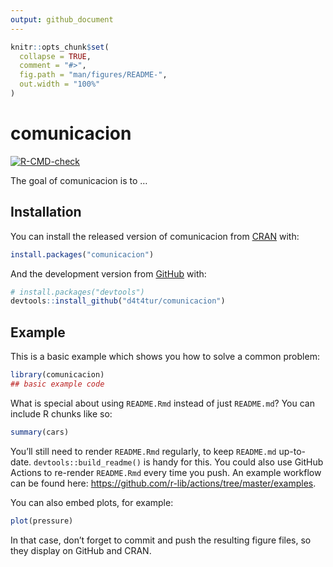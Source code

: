 ```yaml
---
output: github_document
---
```


<!-- README.md is generated from README.Rmd. Please edit that file -->

```r
knitr::opts_chunk$set(
  collapse = TRUE,
  comment = "#>",
  fig.path = "man/figures/README-",
  out.width = "100%"
)
```

# comunicacion

<!-- badges: start -->
[![R-CMD-check](https://github.com/d4t4tur/comunicacion/workflows/R-CMD-check/badge.svg)](https://github.com/d4t4tur/comunicacion/actions)
<!-- badges: end -->

The goal of comunicacion is to ...

## Installation

You can install the released version of comunicacion from [CRAN](https://CRAN.R-project.org) with:

``` r
install.packages("comunicacion")
```

And the development version from [GitHub](https://github.com/) with:

``` r
# install.packages("devtools")
devtools::install_github("d4t4tur/comunicacion")
```
## Example

This is a basic example which shows you how to solve a common problem:

```r
library(comunicacion)
## basic example code
```

What is special about using `README.Rmd` instead of just `README.md`? You can include R chunks like so:

```r
summary(cars)
```

You'll still need to render `README.Rmd` regularly, to keep `README.md` up-to-date. `devtools::build_readme()` is handy for this. You could also use GitHub Actions to re-render `README.Rmd` every time you push. An example workflow can be found here: <https://github.com/r-lib/actions/tree/master/examples>.

You can also embed plots, for example:

```r
plot(pressure)
```

In that case, don't forget to commit and push the resulting figure files, so they display on GitHub and CRAN.
